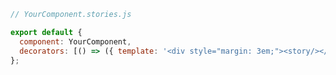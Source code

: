 ```js
// YourComponent.stories.js

export default {
  component: YourComponent,
  decorators: [() => ({ template: '<div style="margin: 3em;"><story/></div>' })],
};
```
